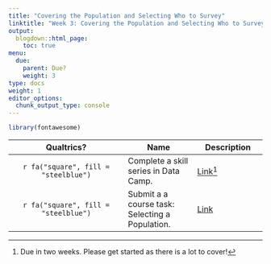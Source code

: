 ```yaml
---
title: "Covering the Population and Selecting Who to Survey"
linktitle: "Week 3: Covering the Population and Selecting Who to Survey"
output:
  blogdown::html_page:
    toc: true
menu:
  due:
    parent: Due?
    weight: 3
type: docs
weight: 1
editor_options: 
  chunk_output_type: console
---
```


```r
library(fontawesome)
```


Qualtrics? | Name | Description
:---: | --- | --- |
`r fa("square", fill = "steelblue")` | Complete a skill series in Data Camp.  |  [Link](/lesson/03-lesson/#data-camp-1)^[Due in two weeks. Please get started as there is a lot to cover!]
`r fa("square", fill = "steelblue")` | Submit a a course task: Selecting a Population.  |  [Link](/assignment/03-assignment/#planning-selecting-a-population-1)


